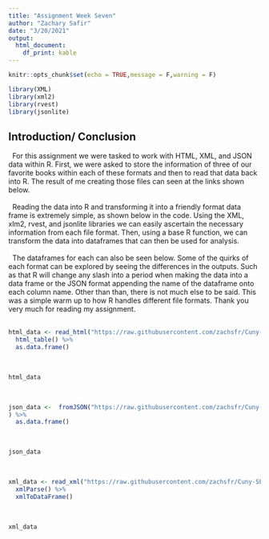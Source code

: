 ```yaml
---
title: "Assignment Week Seven"
author: "Zachary Safir"
date: "3/20/2021"
output:
  html_document:
    df_print: kable
---
```


```r
knitr::opts_chunk$set(echo = TRUE,message = F,warning = F)
```


```r
library(XML)
library(xml2)
library(rvest)
library(jsonlite)
```

## Introduction/ Conclusion
|   For this assignment we were tasked to work with HTML, XML, and JSON data within R. First, we were asked to store the information of three of our favorite books within each of these formats and then to read that data back into R. The result of me creating those files can seen at the links shown below. 
|
|   Reading the data into R and transforming it into a friendly format data frame is extremely simple, as shown below in the code. Using the XML, xlm2, rvest, and jsonlite libraries we can easily ascertain the necessary information from each file format. Then, using a base R function, we can transform the data into dataframes that can then be used for analysis. 
|
|   The dataframes for each can also be seen below. Some of the quirks of each format can be explored by seeing the differences in the outputs. Such as that R will change any slash into a period when making the data into a data frame or the JSON format appending the name of the dataframe onto each column name. Other than than, there is not much else to be said. This was a simple warm up to how R handles different file formats. Thank you very much for reading my assignment.
|
|
```r
html_data <- read_html("https://raw.githubusercontent.com/zachsfr/Cuny-SPS/main/607/Data/books.html") %>%
  html_table() %>%
  as.data.frame()
```

|
|

```r
html_data
```

|
|


```r
json_data <-  fromJSON("https://raw.githubusercontent.com/zachsfr/Cuny-SPS/main/607/Data/books.json"
) %>%
  as.data.frame()

```

|
|

```r
json_data
```

|
|
```r
xml_data <- read_xml("https://raw.githubusercontent.com/zachsfr/Cuny-SPS/main/607/Data/book.xml") %>%
  xmlParse() %>%
  xmlToDataFrame()

```
|
|
```r
xml_data
```
